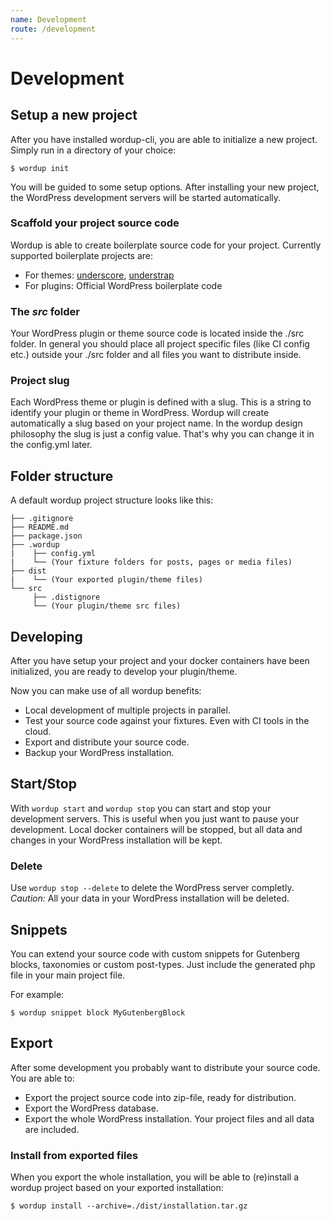 ```yaml
---
name: Development
route: /development
---
```


# Development


## Setup a new project

After you have installed wordup-cli, you are able to initialize a new project. Simply run in a directory of your choice:

```sh-session
$ wordup init
```

You will be guided to some setup options. After installing your new project, the WordPress development servers will be started automatically.

### Scaffold your project source code

Wordup is able to create boilerplate source code for your project. Currently supported boilerplate projects are:

* For themes: [underscore](https://github.com/automattic/_s), [understrap](https://github.com/understrap/understrap) 
* For plugins: Official WordPress boilerplate code

### The *src* folder

Your WordPress plugin or theme source code is located inside the ./src folder. 
In general you should place all project specific files (like CI config etc.) outside your ./src folder and all files you want to distribute inside.

### Project slug 

Each WordPress theme or plugin is defined with a slug. This is a string to identify your plugin or theme in WordPress.
Wordup will create automatically a slug based on your project name. 
In the wordup design philosophy the slug is just a config value. That's why you can change it in the config.yml later.


## Folder structure

A default wordup project structure looks like this:

```
├── .gitignore
├── README.md
├── package.json
├── .wordup
|    ├── config.yml 
|    └── (Your fixture folders for posts, pages or media files)
├── dist
|    └── (Your exported plugin/theme files)
└── src
     ├── .distignore
     └── (Your plugin/theme src files)
```

## Developing 

After you have setup your project and your docker containers have been initialized, 
you are ready to develop your plugin/theme.

Now you can make use of all wordup benefits:

* Local development of multiple projects in parallel.
* Test your source code against your fixtures. Even with CI tools in the cloud.
* Export and distribute your source code. 
* Backup your WordPress installation.

## Start/Stop

With `wordup start` and `wordup stop` you can start and stop your development servers. 
This is useful when you just want to pause your development. Local docker containers will be stopped, but all data and changes in your WordPress installation will be kept.

### Delete 

Use `wordup stop --delete` to delete the WordPress server completly. *Caution:* All your data in your WordPress installation will be deleted.

## Snippets

You can extend your source code with custom snippets for Gutenberg blocks, taxonomies or custom post-types.
Just include the generated php file in your main project file.

For example:

```sh-session
$ wordup snippet block MyGutenbergBlock
```

## Export

After some development you probably want to distribute your source code. You are able to:

* Export the project source code into zip-file, ready for distribution.
* Export the WordPress database.
* Export the whole WordPress installation. Your project files and all data are included.

### Install from exported files

When you export the whole installation, you will be able to (re)install a wordup project based on your exported installation:

```sh-session
$ wordup install --archive=./dist/installation.tar.gz
```
